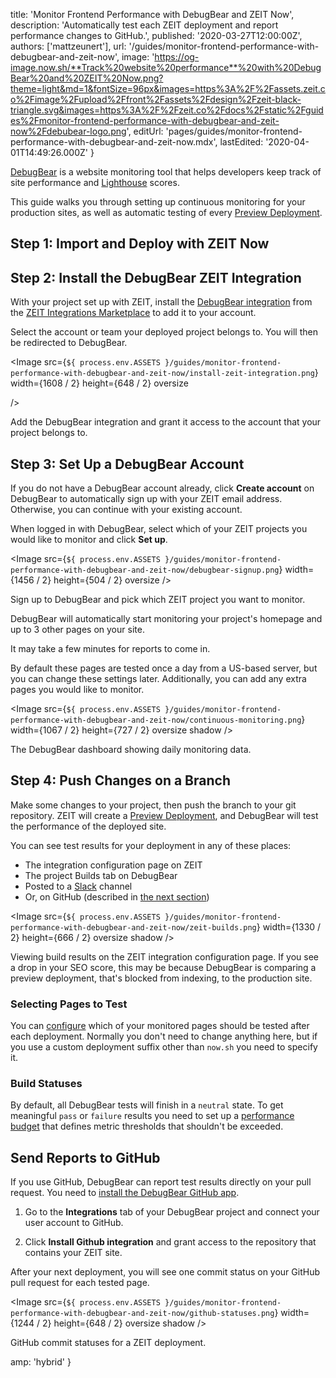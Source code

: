 
  title: 'Monitor Frontend Performance with DebugBear and ZEIT Now',
  description:
    'Automatically test each ZEIT deployment and report performance changes to GitHub.',
  published: '2020-03-27T12:00:00Z',
  authors: ['mattzeunert'],
  url: '/guides/monitor-frontend-performance-with-debugbear-and-zeit-now',
  image: 'https://og-image.now.sh/**Track%20website%20performance**%20with%20DebugBear%20and%20ZEIT%20Now.png?theme=light&md=1&fontSize=96px&images=https%3A%2F%2Fassets.zeit.co%2Fimage%2Fupload%2Ffront%2Fassets%2Fdesign%2Fzeit-black-triangle.svg&images=https%3A%2F%2Fzeit.co%2Fdocs%2Fstatic%2Fguides%2Fmonitor-frontend-performance-with-debugbear-and-zeit-now%2Fdebubear-logo.png',
  editUrl:
    'pages/guides/monitor-frontend-performance-with-debugbear-and-zeit-now.mdx',
  lastEdited: '2020-04-01T14:49:26.000Z'
}

[DebugBear](https://www.debugbear.com/) is a website monitoring tool that helps developers keep track of site performance and [Lighthouse](https://developers.google.com/web/tools/lighthouse) scores.

This guide walks you through setting up continuous monitoring for your production sites, as well as automatic testing of every [Preview Deployment](/docs/v2/platform/deployments#preview).

## Step 1: Import and Deploy with ZEIT Now

<DeploySection meta={meta} />

## Step 2: Install the DebugBear ZEIT Integration

With your project set up with ZEIT, install the [DebugBear integration](https://zeit.co/integrations/debugbear) from the [ZEIT Integrations Marketplace](/integrations) to add it to your account.

Select the account or team your deployed project belongs to. You will then be redirected to DebugBear.

<Image
  src={`${
    process.env.ASSETS
  }/guides/monitor-frontend-performance-with-debugbear-and-zeit-now/install-zeit-integration.png`}
  width={1608 / 2}
  height={648 / 2}
  oversize
  
/>
<Caption>Add the DebugBear integration and grant it access to the account that your project belongs to.</Caption>

## Step 3: Set Up a DebugBear Account

If you do not have a DebugBear account already, click **Create account** on DebugBear to automatically sign up with your ZEIT email address. Otherwise, you can continue with your existing account.

When logged in with DebugBear, select which of your ZEIT projects you would like to monitor and click **Set up**.

<Image
  src={`${
    process.env.ASSETS
  }/guides/monitor-frontend-performance-with-debugbear-and-zeit-now/debugbear-signup.png`}
  width={1456 / 2}
  height={504 / 2}
  oversize
/>
<Caption>Sign up to DebugBear and pick which ZEIT project you want to monitor.</Caption>

DebugBear will automatically start monitoring your project's homepage and up to 3 other pages on your site.

<Note>It may take a few minutes for reports to come in.</Note>

By default these pages are tested once a day from a US-based server, but you can change these settings later. Additionally, you can add any extra pages you would like to monitor.

<Image
  src={`${
    process.env.ASSETS
  }/guides/monitor-frontend-performance-with-debugbear-and-zeit-now/continuous-monitoring.png`}
  width={1067 / 2}
  height={727 / 2}
  oversize
  shadow
/>
<Caption>The DebugBear dashboard showing daily monitoring data.</Caption>

## Step 4: Push Changes on a Branch

Make some changes to your project, then push the branch to your git repository. ZEIT will create a [Preview Deployment](/docs/v2/platform/deployments#preview), and DebugBear will test the performance of the deployed site.

You can see test results for your deployment in any of these places:

- The integration configuration page on ZEIT
- The project Builds tab on DebugBear
- Posted to a [Slack](https://www.debugbear.com/docs/slack-integration#api-builds) channel
- Or, on GitHub (described in [the next section](#option:-sending-reports-to-github))

<Image
  src={`${
    process.env.ASSETS
  }/guides/monitor-frontend-performance-with-debugbear-and-zeit-now/zeit-builds.png`}
  width={1330 / 2}
  height={666 / 2}
  oversize
  shadow
/>
<Caption>Viewing build results on the ZEIT integration configuration page.</Caption>

<Note type="success" label="hint">
  If you see a drop in your SEO score, this may be because DebugBear is
  comparing a preview deployment, that's blocked from indexing, to the
  production site.
</Note>

### Selecting Pages to Test

You can [configure](https://www.debugbear.com/docs/zeit#url-filter) which of your monitored pages should be tested after each deployment. Normally you don't need to change anything here, but if you use a custom deployment suffix other than `now.sh` you need to specify it.

### Build Statuses

By default, all DebugBear tests will finish in a `neutral` state. To get meaningful `pass` or `failure` results you need to set up a [performance budget](https://www.debugbear.com/docs/performance-budgets) that defines metric thresholds that shouldn't be exceeded.

## Send Reports to GitHub

If you use GitHub, DebugBear can report test results directly on your pull request. You need to [install the DebugBear GitHub app](https://www.debugbear.com/docs/github-integration).

1. Go to the **Integrations** tab of your DebugBear project and connect your user account to GitHub.

2. Click **Install Github integration** and grant access to the repository that contains your ZEIT site.

After your next deployment, you will see one commit status on your GitHub pull request for each tested page.

<Image
  src={`${
    process.env.ASSETS
  }/guides/monitor-frontend-performance-with-debugbear-and-zeit-now/github-statuses.png`}
  width={1244 / 2}
  height={648 / 2}
  oversize
  shadow
/>
<Caption>GitHub commit statuses for a ZEIT deployment.</Caption>


  amp: 'hybrid'
}
